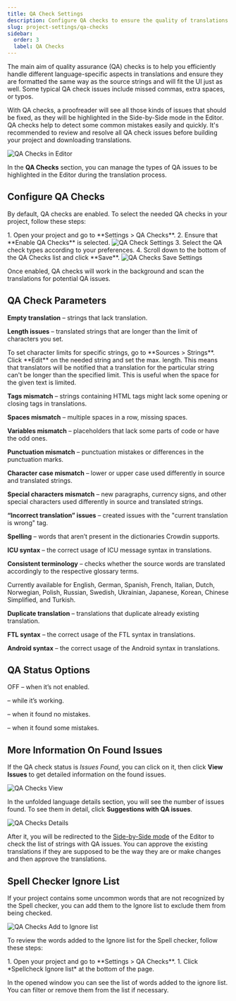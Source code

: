 ```yaml
---
title: QA Check Settings
description: Configure QA checks to ensure the quality of translations
slug: project-settings/qa-checks
sidebar:
  order: 3
  label: QA Checks
---
```



The main aim of quality assurance (QA) checks is to help you efficiently handle different language-specific aspects in translations and ensure they are formatted the same way as the source strings and will fit the UI just as well. Some typical QA check issues include missed commas, extra spaces, or typos.

With QA checks, a proofreader will see all those kinds of issues that should be fixed, as they will be highlighted in the Side-by-Side mode in the Editor. QA checks help to detect some common mistakes easily and quickly. It's recommended to review and resolve all QA check issues before building your project and downloading translations.

<Image src={qaChecksInEditor} alt="QA Checks in Editor" />

In the **QA Checks** section, you can manage the types of QA issues to be highlighted in the Editor during the translation process.

## Configure QA Checks

By default, QA checks are enabled. To select the needed QA checks in your project, follow these steps:

<Steps>
  1. Open your project and go to **Settings > QA Checks**.
  2. Ensure that **Enable QA Checks** is selected. <Image src={qaChecksSettings} alt="QA Check Settings" />
  3. Select the QA check types according to your preferences.
  4. Scroll down to the bottom of the QA Checks list and click **Save**. <Image src={qaSaveSettings} alt="QA Checks Save Settings" />
</Steps>

Once enabled, QA checks will work in the background and scan the translations for potential QA issues.

## QA Check Parameters

**Empty translation** &ndash; strings that lack translation.

**Length issues** &ndash; translated strings that are longer than the limit of characters you set.

<Aside type="tip">
  To set character limits for specific strings, go to **Sources > Strings**. Click **Edit** on the needed string and set the max. length. This means that translators will be notified that a translation for the particular string can't be longer than the specified limit. This is useful when the space for the given text is limited.
</Aside>

**Tags mismatch** &ndash; strings containing HTML tags might lack some opening or closing tags in translations.

**Spaces mismatch** &ndash; multiple spaces in a row, missing spaces.

**Variables mismatch** &ndash; placeholders that lack some parts of code or have the odd ones.

**Punctuation mismatch** &ndash; punctuation mistakes or differences in the punctuation marks.

**Character case mismatch** &ndash; lower or upper case used differently in source and translated strings.

**Special characters mismatch** &ndash; new paragraphs, currency signs, and other special characters used differently in source and translated strings.

**“Incorrect translation” issues** &ndash; created issues with the "current translation is wrong" tag.

**Spelling** &ndash; words that aren’t present in the dictionaries Crowdin supports.

**ICU syntax** &ndash; the correct usage of ICU message syntax in translations.

**Consistent terminology** &ndash; checks whether the source words are translated accordingly to the respective glossary terms.

<Aside type="caution" title="Limitations">
  Currently available for English, German, Spanish, French, Italian, Dutch, Norwegian, Polish, Russian, Swedish, Ukrainian, Japanese, Korean, Chinese Simplified, and Turkish.
</Aside>

**Duplicate translation** &ndash; translations that duplicate already existing translation.

**FTL syntax** &ndash; the correct usage of the FTL syntax in translations.

**Android syntax** &ndash; the correct usage of the Android syntax in translations.

## QA Status Options

<span>OFF</span> &ndash; when it’s not enabled.

<Badge text="IN PROGRESS" variant="caution" /> &ndash; while it’s working.

<Badge text="NO ISSUES" variant="success" /> &ndash; when it found no mistakes.

<Badge text="ISSUES FOUND" variant="danger" /> &ndash; when it found some mistakes.

## More Information On Found Issues

If the QA check status is *Issues Found*, you can click on it, then click **View Issues** to get detailed information on the found issues.

<Image src={qaChecksView} alt="QA Checks View" />

In the unfolded language details section, you will see the number of issues found. To see them in detail, click **Suggestions with QA issues**.

<Image src={qaChecksDetails} alt="QA Checks Details" />

After it, you will be redirected to the [Side-by-Side mode](/online-editor/#side-by-side-mode) of the Editor to check the list of strings with QA issues. You can approve the existing translations if they are supposed to be the way they are or make changes and then approve the translations.

## Spell Checker Ignore List

If your project contains some uncommon words that are not recognized by the Spell checker, you can add them to the Ignore list to exclude them from being checked.

<Image src={qaChecksAddToIgnoreList} alt="QA Checks Add to Ignore list" />

To review the words added to the Ignore list for the Spell checker, follow these steps:

<Steps>
  1. Open your project and go to **Settings > QA Checks**.
  1. Click *Spellcheck Ignore list* at the bottom of the page.
</Steps>

In the opened window you can see the list of words added to the ignore list. You can filter or remove them from the list if necessary.
